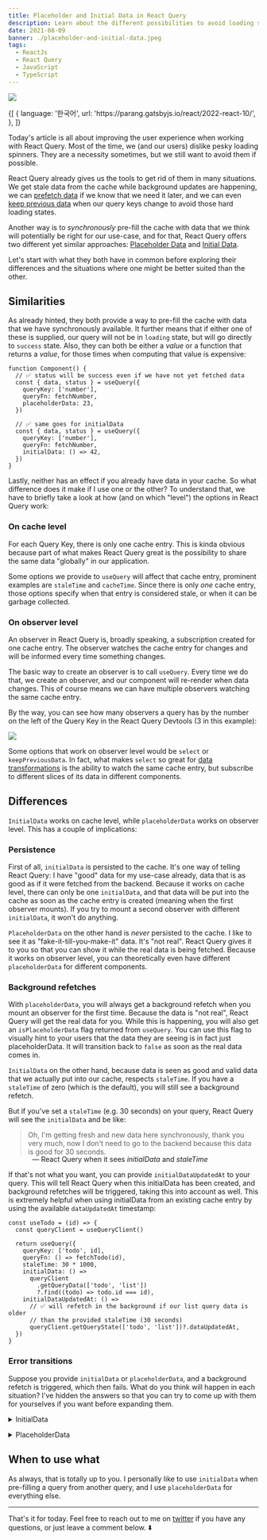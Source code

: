 ```yaml
---
title: Placeholder and Initial Data in React Query
description: Learn about the different possibilities to avoid loading spinners in React Query.
date: 2021-08-09
banner: ./placeholder-and-initial-data.jpeg
tags:
  - ReactJs
  - React Query
  - JavaScript
  - TypeScript
---
```



<img src="./placeholder-and-initial-data.jpeg" />

<Attribution
  name="Marco Bianchetti"
  url="https://unsplash.com/@marcobian"
/>

<RqToc id="placeholder-and-initial-data-in-react-query" />

<Translations>
  {[
    {
      language: '한국어',
      url: 'https://parang.gatsbyjs.io/react/2022-react-10/',
    },
  ]}
</Translations>

Today's article is all about improving the user experience when working with React Query. Most of the time, we (and our users) dislike pesky loading spinners. They are a necessity sometimes, but we still want to avoid them if possible.

React Query already gives us the tools to get rid of them in many situations. We get stale data from the cache while background updates are happening, we can [prefetch data](https://react-query.tanstack.com/guides/prefetching) if we know that we need it later, and we can even [keep previous data](https://react-query.tanstack.com/guides/paginated-queries#better-paginated-queries-with-keeppreviousdata) when our query keys change to avoid those hard loading states.

Another way is to _synchronously_ pre-fill the cache with data that we think will potentially be right for our use-case, and for that, React Query offers two different yet similar approaches: [Placeholder Data](https://react-query.tanstack.com/guides/placeholder-query-data) and [Initial Data](https://react-query.tanstack.com/guides/initial-query-data).

Let's start with what they both have in common before exploring their differences and the situations where one might be better suited than the other.

## Similarities

As already hinted, they both provide a way to pre-fill the cache with data that we have synchronously available. It further means that if either one of these is supplied, our query will not be in `loading` state, but will go directly to `success` state. Also, they can both be either a _value_ or a function that returns a _value_, for those times when computing that value is expensive:

```jsx:title=success-queries
function Component() {
  // ✅ status will be success even if we have not yet fetched data
  const { data, status } = useQuery({
    queryKey: ['number'],
    queryFn: fetchNumber,
    placeholderData: 23,
  })

  // ✅ same goes for initialData
  const { data, status } = useQuery({
    queryKey: ['number'],
    queryFn: fetchNumber,
    initialData: () => 42,
  })
}
```

Lastly, neither has an effect if you already have data in your cache. So what difference does it make if I use one or the other? To understand that, we have to briefly take a look at how (and on which "level") the options in React Query work:

### On cache level

For each Query Key, there is only one cache entry. This is kinda obvious because part of what makes React Query great is the possibility to share the same data "globally" in our application.

Some options we provide to `useQuery` will affect that cache entry, prominent examples are `staleTime` and `cacheTime`. Since there is only _one_ cache entry, those options specify when that entry is considered stale, or when it can be garbage collected.

### On observer level

An observer in React Query is, broadly speaking, a subscription created for one cache entry. The observer watches the cache entry for changes and will be informed every time something changes.

The basic way to create an observer is to call `useQuery`. Every time we do that, we create an observer, and our component will re-render when data changes. This of course means we can have multiple observers watching the same cache entry.

By the way, you can see how many observers a query has by the number on the left of the Query Key in the React Query Devtools (3 in this example):

<img src="./observers.png" />

Some options that work on observer level would be `select` or `keepPreviousData`. In fact, what makes `select` so great for [data transformations](./react-query-data-transformations#3-using-the-select-option) is the ability to watch the same cache entry, but subscribe to different slices of its data in different components.

## Differences

`InitialData` works on cache level, while `placeholderData` works on observer level. This has a couple of implications:

### Persistence

First of all, `initialData` is persisted to the cache. It's one way of telling React Query: I have "good" data for my use-case already, data that is as good as if it were fetched from the backend. Because it works on cache level, there can only be one `initialData`, and that data will be put into the cache as soon as the cache entry is created (meaning when the first observer mounts). If you try to mount a second observer with different `initialData`, it won't do anything.

`PlaceholderData` on the other hand is _never_ persisted to the cache. I like to see it as "fake-it-till-you-make-it" data. It's "not real". React Query gives it to you so that you can show it while the real data is being fetched. Because it works on observer level, you can theoretically even have different `placeholderData` for different components.

### Background refetches

With `placeholderData`, you will always get a background refetch when you mount an observer for the first time. Because the data is "not real", React Query will get the real data for you. While this is happening, you will also get an `isPlaceholderData` flag returned from `useQuery`. You can use this flag to visually hint to your users that the data they are seeing is in fact just placeholderData. It will transition back to `false` as soon as the real data comes in.

`InitialData` on the other hand, because data is seen as good and valid data that we actually put into our cache, respects `staleTime`. If you have a `staleTime` of zero (which is the default), you will still see a background refetch.

But if you've set a `staleTime` (e.g. 30 seconds) on your query, React Query will see the `initialData` and be like:

> Oh, I'm getting fresh and new data here synchronously, thank you very much, now I don't need to go to the backend because this data is good for 30 seconds.

<p style="padding-left: 3rem; margin-top: -1rem">
  — React Query when it sees <i>initialData</i> and <i>staleTime</i>
</p>

If that's not what you want, you can provide `initialDataUpdatedAt` to your query. This will tell React Query when this initialData has been created, and background refetches will be triggered, taking this into account as well. This is extremely helpful when using initialData from an existing cache entry by using the available `dataUpdatedAt` timestamp:

```jsx:title=initialDataUpdatedAt
const useTodo = (id) => {
  const queryClient = useQueryClient()

  return useQuery({
    queryKey: ['todo', id],
    queryFn: () => fetchTodo(id),
    staleTime: 30 * 1000,
    initialData: () =>
      queryClient
        .getQueryData(['todo', 'list'])
        ?.find((todo) => todo.id === id),
    initialDataUpdatedAt: () =>
      // ✅ will refetch in the background if our list query data is older
      // than the provided staleTime (30 seconds)
      queryClient.getQueryState(['todo', 'list'])?.dataUpdatedAt,
  })
}
```

### Error transitions

Suppose you provide `initialData` or `placeholderData`, and a background refetch is triggered, which then fails. What do you think will happen in each situation? I've hidden the answers so that you can try to come up with them for yourselves if you want before expanding them.

<p>
  <details>
    <summary>InitialData</summary>
    Since <i>initialData</i> is persisted in the cache, the refetch error
    is treated like any other background error. Our query will be in <i>
      error
    </i> state, but your <i>data</i> will still be there.
  </details>
</p>
<p>
  <details>
    <summary>PlaceholderData</summary>
    Since <i>placeholderData</i> is "fake-it-till-you-make-it" data, and
    we didn't make it, we won't see that data anymore. Our query will be
    in <i>error</i> state, and our <i>data</i> will be <i>undefined</i>.
  </details>
</p>

## When to use what

As always, that is totally up to you. I personally like to use `initialData` when pre-filling a query from another query, and I use `placeholderData` for everything else.

---

That's it for today. Feel free to reach out to me on [twitter](https://twitter.com/tkdodo)
if you have any questions, or just leave a comment below. ⬇️

<Comments />
